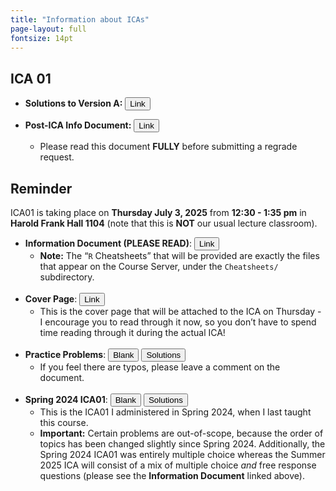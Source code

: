 ```yaml
---
title: "Information about ICAs"
page-layout: full
fontsize: 14pt
---
```


## ICA 01

-   **Solutions to Version A:** <a href="https://docs.google.com/document/d/1eO2Y0dlMDX77ut00W0rZWbQiFE2hmPixi2icxPEN6zI" target="_blank"><button type="button" class="btn btn-primary">Link</button></a>

-   **Post-ICA Info Document:** <a href="https://docs.google.com/document/d/16RYnqtDUJtehe3Twz-uKVDrTIWuxxVoBPA9-PW1-WH0/" target="_blank"><button type="button" class="btn btn-primary">Link</button></a>
    -   Please read this document **FULLY** before submitting a regrade request.

::: {.callout-important}
## **Reminder**

ICA01 is taking place on **Thursday July 3, 2025** from **12:30 - 1:35 pm** in **Harold Frank Hall 1104** (note that this is **NOT** our usual lecture classroom).
:::

-   **Information Document (PLEASE READ)**: <a href="https://docs.google.com/document/d/18ONudNjYhVJy3x4qAyetUhk_ukvjMSoTFjGqMtPqAXE" target="_blank"><button type="button" class="btn btn-primary">Link</button></a>
    -   **Note:** The "`R` Cheatsheets" that will be provided are exactly the files that appear on the Course Server, under the `Cheatsheets/` subdirectory. <br /> <br />

-   **Cover Page**: <a href="https://docs.google.com/document/d/17Qtu_OtccK_tnIXJEhOjtTk1FBHXye9zB847WNHNybc" target="_blank"><button type="button" class="btn btn-primary">Link</button></a>
    -   This is the cover page that will be attached to the ICA on Thursday - I encourage you to read through it now, so you don't have to spend time reading through it during the actual ICA! <br /> <br />
  
-   **Practice Problems**: <a href="https://docs.google.com/document/d/1WCU1uBHv50QFUGat84q7bN170LsJDP_x4vMTodlhDDw" target="_blank"><button type="button" class="btn btn-primary">Blank</button></a> <a href="https://docs.google.com/document/d/1xr_4EfHeoPV04nRkRGfKfFF7AtQaIy9dmhxFPssL1Yg" target="_blank"><button type="button" class="btn btn-primary">Solutions</button></a>
    -   If you feel there are typos, please leave a comment on the document. <br /> <br />
    
    
-   **Spring 2024 ICA01**: <a href="https://docs.google.com/document/d/14ojmkKA4-nSMRj7kQS44bCQmoQYztYJG93QIfShRNIA" target="_blank"><button type="button" class="btn btn-primary">Blank</button></a> <a href="https://docs.google.com/document/d/1cwUoBQh_LmlWuc_pVHkJoQNfYJse4wXQhDTmNG4k6eg" target="_blank"><button type="button" class="btn btn-primary">Solutions</button></a>
    -   This is the ICA01 I administered in Spring 2024, when I last taught this course.
    -   **Important:** Certain problems are out-of-scope, because the order of topics has been changed slightly since Spring 2024. Additionally, the Spring 2024 ICA01 was entirely multiple choice whereas the Summer 2025 ICA will consist of a mix of multiple choice _and_ free response questions (please see the **Information Document** linked above). <br /> <br />
  

    

